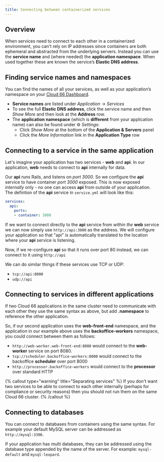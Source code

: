 ```yaml
---
title: Connecting between containerized services
---
```


## Overview

When services need to connect to each other in a containerized environment, you can't rely on IP addresses since containers are both ephemeral and abstracted from the underlying servers. Instead you can use the **service name** and (where needed) the **application namespace**. When used together these are known the service’s **Elastic DNS address**. 

## Finding service names and namespaces

You can find the names of all your services, as well as your application’s namespace on your [Cloud 66 Dashboard](https://app.cloud66.com/). 

- **Service names** are listed under *Application* &rarr; *Services*
- To see the full **Elastic DNS address**, click the service name and then *Show More* and then look at the **Address** row.
- The **application namespace** (which is **different** from your application name) can also be found under ⚙️ *Settings*:
	- Click *Show More* at the bottom of the **Application & Servers** panel 
	- Click the *More Information* link in the **Application Type** row 

## Connecting to a service in the same application

Let's imagine your application has two services - **web** and **api**. In our application, **web** needs to connect to **api** internally for data.

Our **api** runs Rails, and listens on *port 3000*. So we configure the **api** service to have container *port 3000* exposed. This is now exposed *internally* only - no one can access **api** from outside of your application. The defintion of the **api** service in `service.yml` will look like this:

```yaml
services: 
  api: 
    ports:
    - container: 3000 
```

If we want to connect directly to the **api** service from *within the* **web** service we can now simply use `http://api:3000` as the address. We will configure your application so that "api" is automatically translated to the location where your **api** service is listening.

Now, if we re-configure **api** so that it runs over port 80 instead, we can connect to it using `http://api`

We can do similar things if these services use TCP or UDP:

- `tcp://api:8000`
- `udp://api`

## Connecting to services in different applications

If two Cloud 66 applications in the same cluster need to communicate with each other they use the same syntax as above, but add **.namespace** to reference the other application.

So, if our second application uses the **web-front-end** namespace, and the application in our example above uses the **backoffice-workers** namespace, you could connect between them as follows:

- `http://web-worker.web-front-end:8080` would connect to the **web-worker** service on port 8080.
- `tcp://scheduler.backoffice-workers:8000` would connect  to the backoffice **scheduler** over port 8000
- `http://processor.backoffice-workers` would connect to the **processor** over standard HTTP

{% callout type="warning" title="Separating services" %}
 If you don't want two services to be able to connect to each other internally (perhaps for compliance or security reasons) then you should not run them on the same Cloud 66 cluster. 
{% /callout %}

## Connecting to databases

You can connect to databases from containers using the same syntax. For example your default MySQL server can be addressed as `http://mysql:3306`.  

If your application has multi databases, they can be addressed using the database type appended by the name of the server. For example: `mysql-default` and `mysql-leopard`.